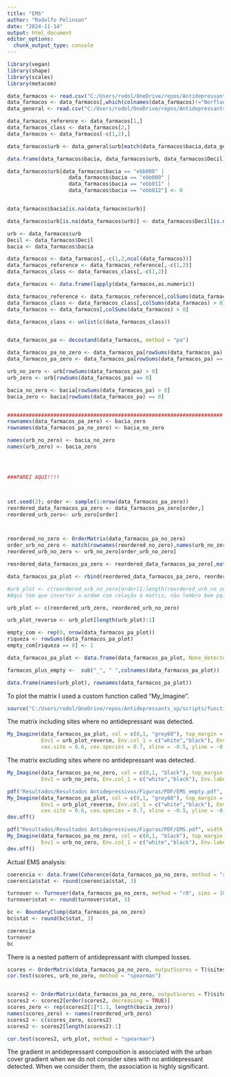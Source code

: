 ```yaml
---
title: "EMS"
author: "Rodolfo Pelinson"
date: "2024-11-14"
output: html_document
editor_options: 
  chunk_output_type: console
---
```



```r

library(vegan)
library(shape)
library(scales)
library(metacom)

data_farmacos <- read.csv("C:/Users/rodol/OneDrive/repos/Antidepressants_sp/data/antidepressivos_r.csv")
data_farmacos <- data_farmacos[,which(colnames(data_farmacos)!="Norfluoxetina")]
data_general <- read.csv("C:/Users/rodol/OneDrive/repos/Antidepressants_sp/data/planilha_master_r.csv")

data_farmacos_reference <- data_farmacos[1,]
data_farmacos_class <- data_farmacos[2,]
data_farmacos <- data_farmacos[-c(1,2),]

data_farmacos$urb <- data_general$urb[match(data_farmacos$bacia,data_general$microbacia)]

data.frame(data_farmacos$bacia, data_farmacos$urb, data_farmacos$Decil)

data_farmacos$urb[data_farmacos$bacia == "ebb008" | 
                    data_farmacos$bacia == "ebb009" |
                    data_farmacos$bacia == "ebb011" |
                    data_farmacos$bacia == "ebb012"] <- 0 


data_farmacos$bacia[is.na(data_farmacos$urb)]

data_farmacos$urb[is.na(data_farmacos$urb)] <- data_farmacos$Decil[is.na(data_farmacos$urb)] + 5

urb <- data_farmacos$urb
Decil <- data_farmacos$Decil
bacia <- data_farmacos$bacia

data_farmacos <- data_farmacos[,-c(1,2,ncol(data_farmacos))]
data_farmacos_reference <- data_farmacos_reference[,-c(1,2)]
data_farmacos_class <- data_farmacos_class[,-c(1,2)]

data_farmacos <- data.frame(lapply(data_farmacos,as.numeric))

data_farmacos_reference <- data_farmacos_reference[,colSums(data_farmacos)>0]
data_farmacos_class <- data_farmacos_class[,colSums(data_farmacos) > 0]
data_farmacos <- data_farmacos[,colSums(data_farmacos) > 0]

data_farmacos_class <- unlist(c(data_farmacos_class))


data_farmacos_pa <- decostand(data_farmacos, method = "pa")

data_farmacos_pa_no_zero <- data_farmacos_pa[rowSums(data_farmacos_pa) > 0,]
data_farmacos_pa_zero <- data_farmacos_pa[rowSums(data_farmacos_pa) == 0,]

urb_no_zero <- urb[rowSums(data_farmacos_pa) > 0]
urb_zero <- urb[rowSums(data_farmacos_pa) == 0]

bacia_no_zero <- bacia[rowSums(data_farmacos_pa) > 0]
bacia_zero <- bacia[rowSums(data_farmacos_pa) == 0]


######################################################################
rownames(data_farmacos_pa_zero) <- bacia_zero
rownames(data_farmacos_pa_no_zero) <- bacia_no_zero

names(urb_no_zero) <- bacia_no_zero
names(urb_zero) <- bacia_zero




###PAREI AQUI!!!!



set.seed(2); order <- sample(1:nrow(data_farmacos_pa_zero))
reordered_data_farmacos_pa_zero <- data_farmacos_pa_zero[order,]
reordered_urb_zero<- urb_zero[order]



reordered_no_zero <- OrderMatrix(data_farmacos_pa_no_zero)
order_urb_no_zero <- match(rownames(reordered_no_zero),names(urb_no_zero))
reordered_urb_no_zero <- urb_no_zero[order_urb_no_zero]

reordered_data_farmacos_pa_zero <- reordered_data_farmacos_pa_zero[,match(colnames(reordered_no_zero), colnames(reordered_data_farmacos_pa_zero))]

data_farmacos_pa_plot <- rbind(reordered_data_farmacos_pa_zero, reordered_no_zero)

#urb_plot <- c(reordered_urb_no_zero[order(1:length(reordered_urb_no_zero), decreasing  = TRUE)], reordered_urb_zero[order(1:length(reordered_urb_zero), decreasing  = TRUE)]) 
#Aqui tem que inverter a ordem com relação à matriz, não lembro bem pq. Quando a função mesmo que reordena funciona, mas como ela nao está reordenando, precisa fazer manualmente

urb_plot <- c(reordered_urb_zero, reordered_urb_no_zero)

urb_plot_reverse <- urb_plot[length(urb_plot):1]

empty_com <- rep(0, nrow(data_farmacos_pa_plot))
riqueza <- rowSums(data_farmacos_pa_plot)
empty_com[riqueza == 0] <- 1

data_farmacos_pa_plot <- data.frame(data_farmacos_pa_plot, None_detected = empty_com)

farmacos_plus_empty <-  sub("_", " ",colnames(data_farmacos_pa_plot)) 

data.frame(names(urb_plot), rownames(data_farmacos_pa_plot))


```

To plot the matrix I used a custom function called "My_Imagine".

```r
source("C:/Users/rodol/OneDrive/repos/Antidepressants_sp/scripts/functions/My_Imagine_function.R")

```


The matrix including sites where no antidepressant was detected.
```r
My_Imagine(data_farmacos_pa_plot, col = c(0,1, "grey60"), top_margin = 7, left_margin = 3, bottom_margin = 0.1, fill = FALSE,
           Env1 = urb_plot_reverse, Env.col_1 = c("white","black"), Env.label_1 = "Urban cover", order = FALSE, speciesnames = farmacos_plus_empty,
           cex.site = 0.6, cex.species = 0.7, xline = -0.5, yline = -0.5, gap.axis = -10, Empty = ncol(data_farmacos_pa_plot), Empty_col = "lightblue3", speciesfont = 1)
```

The matrix excluding sites where no antidepressant was detected.
```r

My_Imagine(data_farmacos_pa_no_zero, col = c(0,1, "black"), top_margin = 7, left_margin = 3, bottom_margin = 0.1, fill = FALSE, cex.site = 0.6, cex.species = 0.7, xline = -0.5, yline = -0.5, gap.axis = -10,
           Env1 = urb_no_zero, Env.col_1 = c("white","black"), Env.label_1 = "Urban cover", speciesnames = colnames(data_farmacos_pa_no_zero), speciesfont = 1, Empty = NULL)
```


```r
pdf("Resultados/Resultados Antidepressivos/Figuras/PDF/EMS_empty.pdf", width = 6, height = 6)
My_Imagine(data_farmacos_pa_plot, col = c(0,1, "grey60"), top_margin = 7, left_margin = 3, bottom_margin = 0.1, fill = FALSE,
           Env1 = urb_plot_reverse, Env.col_1 = c("white","black"), Env.label_1 = "Urban cover", order = FALSE, speciesnames = farmacos_plus_empty,
           cex.site = 0.6, cex.species = 0.7, xline = -0.5, yline = -0.5, gap.axis = -10, Empty = ncol(data_farmacos_pa_plot), Empty_col = "lightblue3", speciesfont = 1)
dev.off()

pdf("Resultados/Resultados Antidepressivos/Figuras/PDF/EMS.pdf", width = 6, height = 6)
My_Imagine(data_farmacos_pa_no_zero, col = c(0,1, "black"), top_margin = 7, left_margin = 3, bottom_margin = 0.1, fill = FALSE, cex.site = 0.6, cex.species = 0.7, xline = -0.5, yline = -0.5, gap.axis = -10,
           Env1 = urb_no_zero, Env.col_1 = c("white","black"), Env.label_1 = "Urban cover", speciesnames = colnames(data_farmacos_pa_no_zero), speciesfont = 1)
dev.off()
```



Actual EMS analysis:
```r

coerencia <- data.frame(Coherence(data_farmacos_pa_no_zero, method = "r0", sims = 10000, orderNulls = TRUE, order = TRUE, seed = 1, scores = 1, allowEmpty = FALSE))
coerencia$stat <- round(coerencia$stat, 3)

turnover <- Turnover(data_farmacos_pa_no_zero, method = "r0", sims = 10000, fill = FALSE)
turnover$stat <- round(turnover$stat, 3)

bc <- BoundaryClump(data_farmacos_pa_no_zero)
bc$stat <- round(bc$stat, 3)

coerencia
turnover
bc
```
There is a nested pattern of antidepressant with clumped losses.

```r
scores <- OrderMatrix(data_farmacos_pa_no_zero, outputScores = T)$sitescores
cor.test(scores, urb_no_zero, method = "spearman")


scores2 <- OrderMatrix(data_farmacos_pa_no_zero, outputScores = T)$sitescores
scores2 <- scores2[order(scores2, decreasing = TRUE)]
scores_zero <- rep(scores2[1]*1.1, length(bacia_zero))
names(scores_zero) <- names(reordered_urb_zero)
scores2 <- c(scores_zero, scores2)
scores2 <- scores2[length(scores2):1]

cor.test(scores2, urb_plot, method = "spearman")
```


The gradient in antidepressant composition is associated with the urban cover gradient when we do not consider sites with no antidepressant detected. When we consider them, the association is highly significant.
